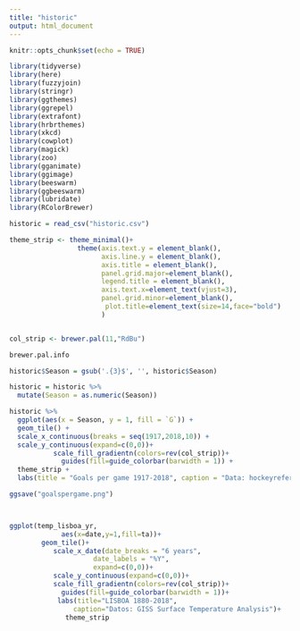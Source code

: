 ---
title: "historic"
output: html_document
---

```{r setup, include=FALSE}
knitr::opts_chunk$set(echo = TRUE)
```

```{r}
library(tidyverse)
library(here)
library(fuzzyjoin)
library(stringr)
library(ggthemes)
library(ggrepel)
library(extrafont)
library(hrbrthemes)
library(xkcd)
library(cowplot)
library(magick)
library(zoo)
library(gganimate)
library(ggimage)
library(beeswarm)
library(ggbeeswarm)
library(lubridate)
library(RColorBrewer)

historic = read_csv("historic.csv")
```
```{r}
theme_strip <- theme_minimal()+
                 theme(axis.text.y = element_blank(),
                       axis.line.y = element_blank(),
                       axis.title = element_blank(),
                       panel.grid.major=element_blank(),
                       legend.title = element_blank(),
                       axis.text.x=element_text(vjust=3),
                       panel.grid.minor=element_blank(),
                        plot.title=element_text(size=14,face="bold")
                       )


col_strip <- brewer.pal(11,"RdBu")

brewer.pal.info
```
```{r}
historic$Season = gsub('.{3}$', '', historic$Season)

historic = historic %>% 
  mutate(Season = as.numeric(Season))

historic %>% 
  ggplot(aes(x = Season, y = 1, fill = `G`)) +
  geom_tile() +
  scale_x_continuous(breaks = seq(1917,2018,10)) +
  scale_y_continuous(expand=c(0,0))+
           scale_fill_gradientn(colors=rev(col_strip))+
             guides(fill=guide_colorbar(barwidth = 1)) +
  theme_strip +
  labs(title = "Goals per game 1917-2018", caption = "Data: hockeyreference.com")

ggsave("goalspergame.png")



ggplot(temp_lisboa_yr,
             aes(x=date,y=1,fill=ta))+
        geom_tile()+
           scale_x_date(date_breaks = "6 years",
                     date_labels = "%Y",
                     expand=c(0,0))+
           scale_y_continuous(expand=c(0,0))+
           scale_fill_gradientn(colors=rev(col_strip))+
             guides(fill=guide_colorbar(barwidth = 1))+
            labs(title="LISBOA 1880-2018",
                caption="Datos: GISS Surface Temperature Analysis")+
              theme_strip
```

